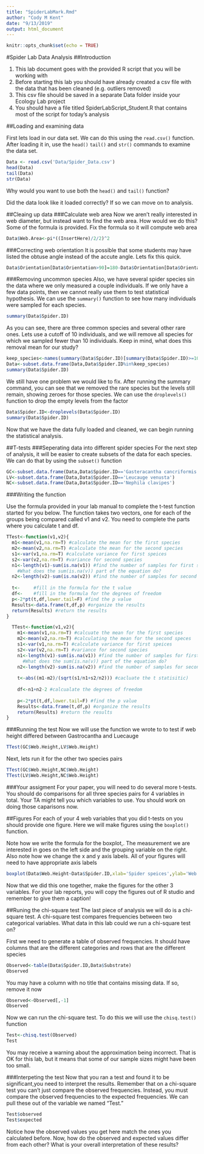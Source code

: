 ```yaml
---
title: "SpiderLabMark.Rmd"
author: "Cody M Kent"
date: "9/13/2019"
output: html_document
---
```


```r
knitr::opts_chunk$set(echo = TRUE)
```

#Spider Lab Data Analysis
##Introduction

1) This lab document goes with the provided R script that you will be working with
2) Before starting this lab you should have already created a csv file with the data that has been cleaned (e.g. outliers removed)
3) This csv file should be saved in a separate Data folder inside your Ecology Lab project
4) You should have a file titled SpiderLabScript_Student.R that contains most of the script for today's analysis

##Loading and examining data

First lets load in our data set. We can do this using the `read.csv()` function. After loading it in, use the `head()` `tail()` and `str()` commands to examine the data set. 
```r
Data <- read.csv('Data/Spider_Data.csv')
head(Data)
tail(Data)
str(Data)
```

Why would you want to use both the `head()` and `tail()` function?

Did the data look like it loaded correctly? If so we can move on to analysis. 

##Cleaing up data
###Calculate web area
Now we aren't really interested in web diameter, but instead want to find the web area. How would we do this?
Some of the formula is provided. Fix the formula so it will compute web area

```r
Data$Web.Area<-pi*((InsertHere)/2/2)^2
```
###Correcting web orientation
It is possible that some students may have listed the obtuse angle instead of the accute angle. Lets fix this quick.

```r
Data$Orientation[Data$Orientation>90]=180-Data$Orientation[Data$Orientation>90]
```
###Removing uncommon species
Also, we have several spider species sin the data where we only measured a couple individuals. If we only have a few data points, then we cannot really use them to test statistical hypothesis. We can use the `summary()` function to see how many individuals were sampled for each species. 

```r
summary(Data$Spider.ID)
```

As you can see, there are three common species and several other rare ones. Lets use a cutoff of 10 individuals, and we will remove all species for which we sampled fewer than 10 individuals. Keep in mind, what does this removal mean for our study?

```r
keep_species<-names(summary(Data$Spider.ID)[summary(Data$Spider.ID)>=10])
Data<-subset.data.frame(Data,Data$Spider.ID%in%keep_species)
summary(Data$Spider.ID)
```

We still have one problem we would like to fix. After running the summary command, you can see that we removed the rare species but the levels still remain, showing zeroes for those species. We can use the `droplevels()` function to drop the empty levels from the factor

```r
Data$Spider.ID<-droplevels(Data$Spider.ID)
summary(Data$Spider.ID)
```

Now that we have the data fully loaded and cleaned, we can begin running the statistical analysis. 

##T-tests
###Seperating data into different spider species
For the next step of analysis, it will be easier to create subsets of the data for each species. We can do that by using the `subset()` function

```r
GC<-subset.data.frame(Data,Data$Spider.ID=='Gasteracantha cancriformis')
LV<-subset.data.frame(Data,Data$Spider.ID=='Leucauge venusta')
NC<-subset.data.frame(Data,Data$Spider.ID=='Nephila clavipes')
```

###Writing the function

Use the formula provided in your lab manual to complete the t-test function started for you below. The function takes two vectors, one for each of the groups being compared called v1 and v2. You need to complete the parts where you calculate t and df. 

```r
TTest<-function(v1,v2){
  m1<-mean(v1,na.rm=T) #calculate the mean for the first species
  m2<-mean(v2,na.rm=T) #calculate the mean for the second species
  s1<-var(v1,na.rm=T) #calculate variance for first speices
  s2<-var(v2,na.rm=T) #variance for second species
  n1<-length(v1)-sum(is.na(v1)) #find the number of samples for first species
    #What does the sum(is.na(v)) part of the equation do?
  n2<-length(v2)-sum(is.na(v2)) #find the number of samples for second species
  
  t<-     #fill in the formula for the t value
  df<-    #fill in the formula for the degrees of freedom
  p<-2*pt(t,df,lower.tail=F) #find the p value
  Results<-data.frame(t,df,p) #organize the results
  return(Results) #return the results
}
```

```r
  TTest<-function(v1,v2){
    m1<-mean(v1,na.rm=T) #calcuate the mean for the first species
    m2<-mean(v2,na.rm=T) #calculating the mean for the second speces
    s1<-var(v1,na.rm=T) #calculate variance for first speices
    s2<-var(v2,na.rm=T) #variance for second species
    n1<-length(v1)-sum(is.na(v1)) #find the number of samples for first species
      #What does the sum(is.na(v)) part of the equation do?
    n2<-length(v2)-sum(is.na(v2)) #find the number of samples for second species
    
    t<-abs((m1-m2)/(sqrt(s1/n1+s2/n2))) #cacluate the t statisitic)
    
    df<-n1+n2-2 #calcualate the degrees of freedom
    
    p<-2*pt(t,df,lower.tail=F) #find the p value
    Results<-data.frame(t,df,p) #organize the results
    return(Results) #return the results
}
```

###Running the test 
Now we will use the function we wrote to to test if web height differed between Gastrocantha and Luecauge

```r
TTest(GC$Web.Height,LV$Web.Height)
```

Next, lets run it for the other two species pairs

```r
TTest(GC$Web.Height,NC$Web.Height)
TTest(LV$Web.Height,NC$Web.Height)
```

###Your assigment
For your paper, you will need to do several more t-tests. You should do comparisons for all three species pairs for 4 variables in total. Your TA might tell you which variables to use. You should work on doing those caparisons now.


##Figures
For each of your 4 web variables that you did t-tests on you should provide one figure. Here we will make figures using the `boxplot()` function. 

Note how we write the formula for the boxplot,. The measurement we are interested in goes on the left side and the grouping variable on the right.
Also note how we change the x and y axis labels. All of your figures will need to have appropriate axis labels

```r
boxplot(Data$Web.Height~Data$Spider.ID,xlab='Spider speices',ylab='Web height (cm)', cex.axis=0.5)
```

Now that we did this one together, make the figures for the other 3 variables. 
For your lab reports, you will copy the figures out of R studio and remember to give them a caption!

##Runing the chi-square test
The last piece of analysis we will do is a chi-square test. A chi-square test compares frequencies between two categorical variables. What data in this lab could we run a chi-square test on?

First we need to generate a table of observed frequencies. It should have columns that are the different categories and rows that are the different species

```r
Observed<-table(Data$Spider.ID,Data$Substrate)
Observed
```

You may have a column with no title that contains missing data. If so, remove it now

```r
Observed<-Observed[,-1]
Observed
```

Now we can run the chi-square test. To do this we will use the `chisq.test()` function

```r
Test<-chisq.test(Observed)
Test
```
You may receive a warning about the approximation being incorrect. That is OK for this lab, but it means that some of our sample sizes might have been too small.

###Interpeting the test
Now that you ran a test and found it to be significant,you need to interpret the results. Remember that on a chi-square test you can't just compare the observed frequencies. Instead, you must compare the observed frequencies to the expected frequencies. We can pull these out of the variable we named "Test."

```r
Test$observed
Test$expected
```

Notice how the observed values you get here match the ones you calculated before. Now, how do the observed and expected values differ from each other? What is your overall interpretation of these results? 

